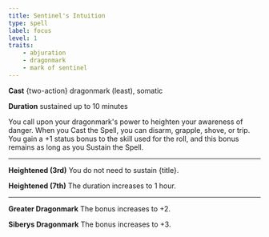 ```yaml
---
title: Sentinel's Intuition
type: spell
label: focus
level: 1
traits:
    - abjuration
    - dragonmark
    - mark of sentinel
---
```


**Cast** {two-action} dragonmark (least), somatic

**Duration** sustained up to 10 minutes

You call upon your dragonmark's power to heighten your awareness of danger. When you Cast the Spell, you can disarm, grapple, shove, or trip. You gain a +1 status bonus to the skill used for the roll, and this bonus remains as long as you Sustain the Spell.

---

**Heightened (3rd)** You do not need to sustain {title}.

**Heightened (7th)** The duration increases to 1 hour.

---

**Greater Dragonmark** The bonus increases to +2.

**Siberys Dragonmark** The bonus increases to +3.
